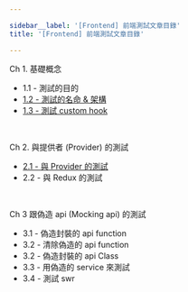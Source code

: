 ```yaml
---

sidebar__label: '[Frontend] 前端測試文章目錄'
title: '[Frontend] 前端測試文章目錄'

---
```


Ch 1. 基礎概念
- 1.1 - 測試的目的
- [1.2 - 測試的名命 & 架構](./frontend-unit-testing-1.2-naming-and-pattern)
- [1.3 - 測試 custom hook](./frontend-unit-testing-1.3-custom-hook)

<br />


Ch 2. 與提供者 (Provider) 的測試
- [2.1 - 與 Provider 的測試](./frontend-unit-testing-2.1-with-provider)
- 2.2 - 與 Redux 的測試

<br />


Ch 3 跟偽造 api (Mocking api) 的測試
- 3.1 - 偽造封裝的 api function
- 3.2 - 清除偽造的 api function
- 3.2 - 偽造封裝的 api Class
- 3.3 - 用偽造的 service 來測試
- 3.4 - 測試 swr

